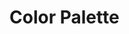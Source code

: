 

<Meta title='ADS Design System/Colors' />

# Color Palette

<div>
  <ColorPalette>
    <ColorItem
      title='theme.color.greyscale'
      subtitle='Some of the greys'
      colors={{ White: '#FFFFFF', Alabaster: '#F8F8F8', Concrete: '#F3F3F3' }}
    />
    <ColorItem
      title='theme.color.primary'
      subtitle='Coral'
      colors={{ WildWatermelon: '#FF4785' }}
    />
    <ColorItem
      title='theme.color.secondary'
      subtitle='Ocean'
      colors={{ DodgerBlue: '#1EA7FD' }}
    />
    <ColorItem
      title='theme.color.positive'
      subtitle='Green'
      colors={{
        Apple: 'rgba(102,191,60,1)',
        Apple80: 'rgba(102,191,60,.8)',
        Apple60: 'rgba(102,191,60,.6)',
        Apple30: 'rgba(102,191,60,.3)',
      }}
    />
  </ColorPalette>
</div>
